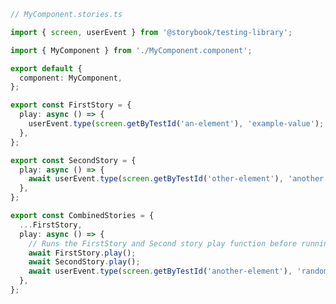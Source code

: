 ```ts
// MyComponent.stories.ts

import { screen, userEvent } from '@storybook/testing-library';

import { MyComponent } from './MyComponent.component';

export default {
  component: MyComponent,
};

export const FirstStory = {
  play: async () => {
    userEvent.type(screen.getByTestId('an-element'), 'example-value');
  },
};

export const SecondStory = {
  play: async () => {
    await userEvent.type(screen.getByTestId('other-element'), 'another value');
  },
};

export const CombinedStories = {
  ...FirstStory,
  play: async () => {
    // Runs the FirstStory and Second story play function before running this story's play function
    await FirstStory.play();
    await SecondStory.play();
    await userEvent.type(screen.getByTestId('another-element'), 'random value');
  },
};
```